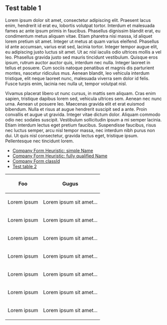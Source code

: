 == {{a:test.table.1}}Test table 1 ==
Lorem ipsum dolor sit amet, consectetur adipiscing elit. Praesent lacus enim, hendrerit id erat eu, lobortis volutpat tortor. Interdum et malesuada fames ac ante ipsum primis in faucibus. Phasellus dignissim blandit erat, eu condimentum metus aliquam vitae. Etiam pharetra nisi massa, id aliquet lorem pretium sit amet. Integer ut metus at quam varius eleifend. Phasellus id ante accumsan, varius erat sed, lacinia tortor. Integer tempor augue elit, eu adipiscing justo luctus sit amet. Ut ac nisl iaculis odio ultrices mollis a vel leo. Phasellus gravida justo sed mauris tincidunt vestibulum. Quisque eros ipsum, rutrum auctor auctor quis, interdum nec nulla. Integer laoreet in tellus et posuere. Cum sociis natoque penatibus et magnis dis parturient montes, nascetur ridiculus mus. Aenean blandit, leo vehicula interdum tristique, elit neque laoreet nunc, malesuada viverra sem dolor id felis. Fusce turpis enim, lacinia nec nulla ut, tempor volutpat nisl.

Vivamus placerat libero ut nunc cursus, in mattis sem aliquam. Cras enim sapien, tristique dapibus lorem sed, vehicula ultrices sem. Aenean nec nunc urna. Aenean ut posuere leo. Maecenas gravida elit et erat euismod bibendum. Nulla et risus at augue hendrerit suscipit sed a ante. Proin convallis et augue ut gravida. Integer vitae dictum dolor. Aliquam commodo odio nec sodales suscipit. Vestibulum sollicitudin ipsum a mi semper lacinia. Etiam interdum lectus eget pretium faucibus. Suspendisse faucibus, risus nec luctus semper, arcu nisl tempor massa, nec interdum nibh purus non dui. Ut quis nisl consectetur, gravida lectus eget, tristique ipsum. Pellentesque nec tincidunt lorem.

* [[CompanyForm|Company Form Heuristic: simple Name]]
* [[org.eclipsescout.demo.minicrm.client.ui.desktop.form.CompanyForm|Company Form Heuristic: fully qualified Name]]
* [[c_721c3f5f-bd28-41e4-a5f0-d78891034485|Company Form classId]]
* [[test.table.2|Test table 2]]

{|border="1"
!Foo
!Gugus
|-
| Lorem ipsum
| Lorem ipsum sit amet...
|-
| Lorem ipsum
| Lorem ipsum sit amet...
|-
| Lorem ipsum
| Lorem ipsum sit amet...
|-
| Lorem ipsum
| Lorem ipsum sit amet...
|-
| Lorem ipsum
| Lorem ipsum sit amet...
|-
| Lorem ipsum
| Lorem ipsum sit amet...
|-
| Lorem ipsum
| Lorem ipsum sit amet...
|}
